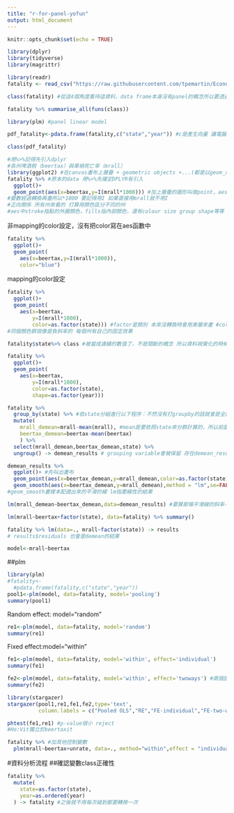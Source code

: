 ```yaml
---
title: "r-for-panel-yofun"
output: html_document
---
```


```r
knitr::opts_chunk$set(echo = TRUE)
```

```r
library(dplyr)
library(tidyverse)
library(magrittr)
```

```r
library(readr)
fatality <- read_csv("https://raw.githubusercontent.com/tpemartin/Econometric-Analysis/master/Part%20II/fatality.csv")
```
```r
class(fatality) #從這4個角度看待這資料，data frame本身沒有panel的概念所以要透過pdata.frame做另外的轉換
```

```r
fatality %>% summarise_all(funs(class))
```

```r
library(plm) #panel linear model
```

```r
pdf_fatality<-pdata.frame(fatality,c("state","year")) #c是產生向量 讓電腦知道哪個是i哪個是t
```

```r
class(pdf_fatality)
```


```r
#用%>%記得先引入dplyr
#各州啤酒稅（beertax）與車禍死亡率（mrall）
library(ggplot2) #在canvas畫布上層疊 + geometric objects +...(都是以geom_開頭)
fatality %>% #原本的data 用%>%先確定DPLYR有引入
  ggplot()+
  geom_point(aes(x=beertax,y=I(mrall*1000))) #加上層疊的圖形叫做point，aes是個函數(X軸是甚麼Y軸是甚麼)
#變數經過轉換再畫所以*1000 要記得用I 如果直接用mrall就不用I
#正向關係 所有州來看的 打算用顏色區分不同的州
#aes中stroke指點的外圈顏色，fills指內部顏色，還有colour size group shape等等
```
非mapping的color設定，沒有把color寫在aes函數中
```r
fatality %>% 
  ggplot()+
  geom_point(
    aes(x=beertax,y=I(mrall*1000)),
    color="blue")

```

mapping的color設定
```r
fatality %>% 
  ggplot()+
  geom_point(
    aes(x=beertax,
        y=I(mrall*1000),
        color=as.factor(state))) #factor是類別 本來沒轉換時會用漸層來畫 #color由指定的資料來map出來的，用年份就用year,gglot會根據資料的type來決定顏色要怎麼上
#同個顏色群很像是負斜率的 每個州有自己的固定效果
```

```r
fatality$state%>% class #被當成連續的數值了，不是間斷的概念 所以資料視覺化的時候是用漸層來畫
```

```r
fatality %>% 
  ggplot()+
  geom_point(
    aes(x=beertax,
        y=I(mrall*1000),
        color=as.factor(state),
        shape=as.factor(year)))
```

```r
fatality %>% 
  group_by(state) %>% #依state分組進行以下程序：不然沒有打groupby的話就會是全部的樣本點平均
  mutate(
    mrall_demean=mrall-mean(mrall), #mean是要依照state來分群計算的，所以前面用group_by
    beertax_demean=beertax-mean(beertax)
    ) %>%
  select(mrall_demean,beertax_demean,state) %>%
  ungroup() -> demean_results # grouping variable會被保留 存在demean_results這dataframe
```

```r
demean_results %>%
  ggplot()+ #先叫出畫布
  geom_point(aes(x=beertax_demean,y=mrall_demean,color=as.factor(state)))+
  geom_smooth(aes(x=beertax_demean,y=mrall_demean),method = "lm",se=FALSE)
#geom_smooth畫樣本配適出來的平滑的線 lm指要線性的結果
```

```r
lm(mrall_demean~beertax_demean,data=demean_results) #要算那條平滑線的斜率-6.559

```

```r
lm(mrall~beertax+factor(state), data=fatality) %>% summary()
```

```r
fatality %>% lm(data=., mrall~factor(state)) -> results
# results$residuals 也會是demean的結果
```

```r
model<-mrall~beertax
```

##plm
```r
library(plm)
#fatality<-
  #pdata.frame(fatality,c("state","year"))
pool1<-plm(model, data=fatality, model='pooling')
summary(pool1)
```

Random effect: model="random"
```r
re1<-plm(model, data=fatality, model='random')
summary(re1)
```


Fixed effect:model="within"
```r
fe1<-plm(model, data=fatality, model='within', effect='individual')
summary(fe1)
```

```r
fe2<-plm(model, data=fatality, model='within', effect='twoways') #兩個固定效果要寫twoways
summary(fe2)
```

```r
library(stargazer)
stargazer(pool1,re1,fe1,fe2,type='text',
          column.labels = c("Pooled OLS","RE","FE-individual","FE-two-ways"))
```

```r
phtest(fe1,re1) #p-value很小 reject
#Ho:Vit獨立於beertaxit
```

```r
fatality %>% #加其他控制變數
  plm(mrall~beertax+unrate, data=., method="within",effect = "individual")
```

#資料分析流程
##確認變數class正確性
```r
fatality %>%
  mutate(
    state=as.factor(state),
    year=as.ordered(year)
  ) -> fatality #之後就不用每次碰到都要轉換一次
```